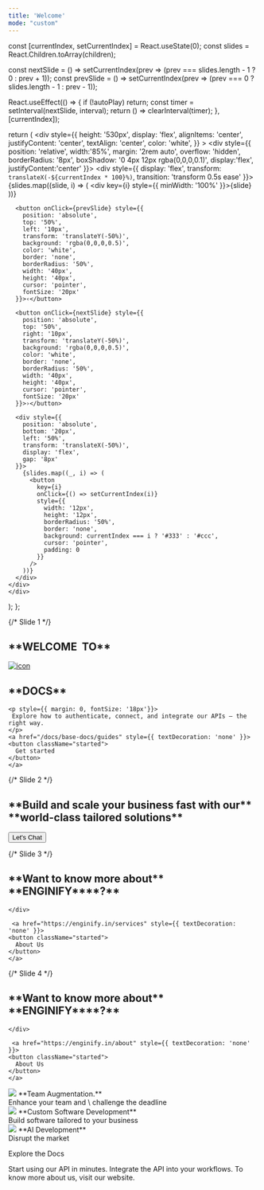 ---
title: 'Welcome'
mode: "custom"
---

  const [currentIndex, setCurrentIndex] = React.useState(0);
  const slides = React.Children.toArray(children);

  const nextSlide = () => setCurrentIndex(prev => (prev === slides.length - 1 ? 0 : prev + 1));
  const prevSlide = () => setCurrentIndex(prev => (prev === 0 ? slides.length - 1 : prev - 1));

  React.useEffect(() => {
    if (!autoPlay) return;
    const timer = setInterval(nextSlide, interval);
    return () => clearInterval(timer);
  }, [currentIndex]);

  return (
    <div style={{
    height: '530px',
    display: 'flex',
    alignItems: 'center',
    justifyContent: 'center',
    textAlign: 'center',
    color: 'white',
  }} >
    <div style={{
      position: 'relative',
      width:'85%',
      margin: '2rem auto',
      overflow: 'hidden',
      borderRadius: '8px',
      boxShadow: '0 4px 12px rgba(0,0,0,0.1)',
      display:'flex',
      justifyContent:'center'
    }}>
      <div style={{
        display: 'flex',
        transform: `translateX(-${currentIndex * 100}%)`,
        transition: 'transform 0.5s ease'
      }}>
        {slides.map((slide, i) => (
          <div key={i} style={{ minWidth: '100%' }}>{slide}</div>
        ))}
      </div>

      <button onClick={prevSlide} style={{
        position: 'absolute',
        top: '50%',
        left: '10px',
        transform: 'translateY(-50%)',
        background: 'rgba(0,0,0,0.5)',
        color: 'white',
        border: 'none',
        borderRadius: '50%',
        width: '40px',
        height: '40px',
        cursor: 'pointer',
        fontSize: '20px'
      }}>‹</button>

      <button onClick={nextSlide} style={{
        position: 'absolute',
        top: '50%',
        right: '10px',
        transform: 'translateY(-50%)',
        background: 'rgba(0,0,0,0.5)',
        color: 'white',
        border: 'none',
        borderRadius: '50%',
        width: '40px',
        height: '40px',
        cursor: 'pointer',
        fontSize: '20px'
      }}>›</button>

      <div style={{
        position: 'absolute',
        bottom: '20px',
        left: '50%',
        transform: 'translateX(-50%)',
        display: 'flex',
        gap: '8px'
      }}>
        {slides.map((_, i) => (
          <button
            key={i}
            onClick={() => setCurrentIndex(i)}
            style={{
              width: '12px',
              height: '12px',
              borderRadius: '50%',
              border: 'none',
              background: currentIndex === i ? '#333' : '#ccc',
              cursor: 'pointer',
              padding: 0
            }}
          />
        ))}
      </div>
    </div>
    </div>
  );
};


<Carousel>

  
  {/* Slide 1 */}
  <div style={{
    background: 'url(/images/iconss/image1.webp) no-repeat center center',
    backgroundSize: 'cover',
    color: 'white',
    padding: '80px 20px',
    textAlign: 'center',
    height: '400px',
    display: 'flex',
    flexDirection: 'column',
    justifyContent: 'center',
    alignItems:'center'
  }}>
     <div style={{ display: 'flex', alignItems: 'center', gap: '0.5rem' }}>
         <h2 style={{fontSize:'45px',marginTop:'10px'}}><span style={{
            background: 'linear-gradient(91deg, #ffbd12 0, #e03d3d 80%)',
            WebkitBackgroundClip: 'text',
            WebkitTextFillColor: 'transparent'
         }}>**WELCOME &nbsp;TO**</span> </h2>
         <a href="https://enginify.in"> 
         <img src="/logo/enginify_logo.png" alt="icon"/></a>
         <h2 style={{fontSize:'45px',marginTop:'10px'}}><span style={{
            background: 'linear-gradient(91deg, #ffbd12 0, #e03d3d 80%)',
            WebkitBackgroundClip: 'text',
            WebkitTextFillColor: 'transparent'
         }}>**DOCS**</span></h2>
    </div>

    <p style={{ margin: 0, fontSize: '18px'}}>
     Explore how to authenticate, connect, and integrate our APIs — the right way.
    </p>
    <a href="/docs/base-docs/guides" style={{ textDecoration: 'none' }}>
    <button className="started">
      Get started
    </button>
    </a>
  </div>

  {/* Slide 2 */}
  <div style={{
    background: 'url(https://ik.imagekit.io/neuwx10vxnmeo/enginify/images/bg-intro-about-us_41LnDHOZA.jpg?updatedAt=1718015717328) no-repeat center center',
    backgroundSize: 'cover',
    color: 'white',
    padding: '80px 20px',
    textAlign: 'center',
    height: '400px',
    display: 'flex',
    flexDirection: 'column',
    justifyContent: 'center',
    alignItems: 'center'
  }}>
    <div style={{ display: 'flex', alignItems: 'center', gap: '0.5rem' }}>
         <h2 style={{fontSize:'45px',marginTop:'10px'}}>**Build and scale your business
fast with our**  
         <span style={{
            background: 'linear-gradient(91deg, #ffbd12 0, #e03d3d 80%)',
            WebkitBackgroundClip: 'text',
            WebkitTextFillColor: 'transparent'
         }}>**world-class
tailored solutions**</span></h2>
    </div>
     <a href="/docs/base-docs/guides" style={{ textDecoration: 'none' }}>
    <button className="started">
      Let's Chat
    </button>
    </a>
  </div>


  {/* Slide 3 */}
  <div style={{
    background: 'url(https://picsum.photos/1220/400?random=1)',
    color: 'white',
    padding: '80px 20px',
    textAlign: 'center',
    height: '400px',
    display: 'flex',
    flexDirection: 'column',
    justifyContent: 'center',
    alignItems:'center'
  }}>
    <div style={{ display: 'flex', alignItems: 'center', gap: '0.5rem' }}>
         <h2 style={{fontSize:'45px',marginTop:'10px'}}>**Want to know more about** <span style={{
            background: 'linear-gradient(91deg, #ffbd12 0, #e03d3d 80%)',
            WebkitBackgroundClip: 'text',
            WebkitTextFillColor: 'transparent'
         }}> **ENGINIFY**</span>**?** </h2>
         

    </div>
      
     <a href="https://enginify.in/services" style={{ textDecoration: 'none' }}>
    <button className="started">
      About Us
    </button>
    </a>
  </div>

   {/* Slide 4 */}
  <div style={{
    background: 'url(https://picsum.photos/1220/400?random=2)',
    color: 'white',
    padding: '80px 20px',
    textAlign: 'center',
    height: '400px',
    display: 'flex',
    flexDirection: 'column',
    justifyContent: 'center',
    alignItems:'center'
  }}>
    <div style={{ display: 'flex', alignItems: 'center', gap: '0.5rem' }}>
         <h2 style={{fontSize:'45px',marginTop:'10px'}}>**Want to know more about** <span style={{
            background: 'linear-gradient(91deg, #ffbd12 0, #e03d3d 80%)',
            WebkitBackgroundClip: 'text',
            WebkitTextFillColor: 'transparent'
         }}> **ENGINIFY**</span>**?** </h2>
         

    </div>
      
     <a href="https://enginify.in/about" style={{ textDecoration: 'none' }}>
    <button className="started">
      About Us
    </button>
    </a>
  </div>
</Carousel>


<div style={{
  display: 'flex',
  justifyContent: 'center',
  alignItems: 'center'
}}>
     <CardGroup cols={3}>
       <Card>
         <div style={{
        display: 'flex',
        alignItems: 'center',
        gap: '8px'
      }}>
         <img src="/images/i11.svg"/>
        **Team Augmentation.** <br/>
         Enhance your team and \
         challenge the deadline
        </div>
       </Card>
       <Card>
         <div style={{
        display: 'flex',
        alignItems: 'center',
        gap: '8px'
      }}>
         <img src="/images/i12.svg"/>
        **Custom Software Development** <br/>
         Build software
tailored to your business
        </div>
       </Card>
       <Card>
         <div style={{
        display: 'flex',
        alignItems: 'center',
        gap: '8px'
      }}>
         <img src="/images/i13.svg"/>
        **AI Development** <br/>
         Disrupt
the market
        </div>
       </Card>
     </CardGroup>
</div>



<p className="text-center mt-12 mb-8 text-[25px] text-[#000000] dark:text-white">
   Explore the Docs
</p>

<div className="flex justify-center mb-30 " >
     <div style={{marginBottom:'70px'}}>
        <CardGroup cols={3}>
          <Card
             title="Quickstart"
             icon="play"
             color="#9935e8"
             href="/docs/base-docs/guides"
             arrow="true"
          >
             Start using our API in minutes.
          </Card>
          <Card
             title="API Reference"
             icon="webhook"
             color="#9935e8"
             href="/api-reference/introduction"
             arrow="true"
          >
             Integrate the API into your workflows.
          </Card>
          <Card
             title="Go to our website"
             icon="globe"
             color="#9935e8"
             href="https://enginify.in/"
             arrow="true"
          >
             To know more about us, visit our website.
          </Card>
        </CardGroup>
    </div>
</div>
